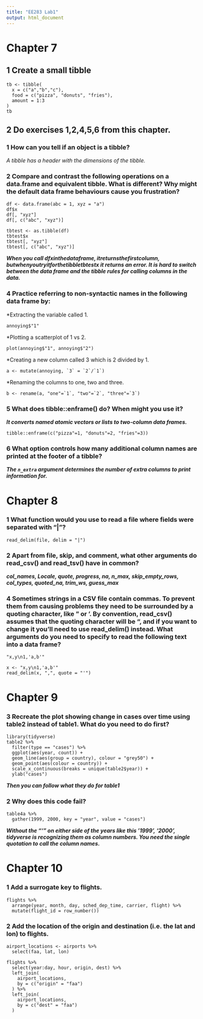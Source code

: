 ```yaml
---
title: "EE283 Lab1"
output: html_document
---
```


# Chapter 7
## 1 Create a small tibble

```
tb <- tibble(
  x = c("a","b","c"), 
  food = c("pizza", "donuts", "fries"), 
  amount = 1:3
)
tb
```

## 2 Do exercises 1,2,4,5,6 from this chapter. 
### 1 How can you tell if an object is a tibble? 
_A tibble has a header with the dimensions of the tibble._

### 2 Compare and contrast the following operations on a data.frame and equivalent tibble. What is different? Why might the default data frame behaviours cause you frustration?

```
df <- data.frame(abc = 1, xyz = "a")
df$x
df[, "xyz"]
df[, c("abc", "xyz")]
```

```
tbtest <- as.tibble(df)
tbtest$x
tbtest[, "xyz"]
tbtest[, c("abc", "xyz")]
```

***When you call df$x  in the data frame, it returns the first column, but when you try it for the tibble tbtest$x it returns an error. It is hard to switch between the data frame and the tibble rules for calling columns in the data.***

### 4 Practice referring to non-syntactic names in the following data frame by:
  *Extracting the variable called 1.
```
annoying$"1"
```

  *Plotting a scatterplot of 1 vs 2.

```
plot(annoying$"1", annoying$"2")
```

  *Creating a new column called 3 which is 2 divided by 1.

```
a <- mutate(annoying, `3` = `2`/`1`)
```

  *Renaming the columns to one, two and three.

```
b <- rename(a, "one"=`1`, "two"=`2`, "three"=`3`)
```
### 5 What does tibble::enframe() do? When might you use it?
***It converts named atomic vectors or lists to two-column data frames. ***

```
tibble::enframe(c("pizza"=1, "donuts"=2, "fries"=3))
```

### 6 What option controls how many additional column names are printed at the footer of a tibble?
***The `n_extra` argument determines the number of extra columns to print information for.***

# Chapter 8
### 1 What function would you use to read a file where fields were separated with “|”?

```
read_delim(file, delim = "|")
```

### 2 Apart from file, skip, and comment, what other arguments do read_csv() and read_tsv() have in common?
***col_names, Locale, quote, progress, na, n_max, skip_empty_rows, col_types, quoted_na, trim_ws, guess_max***

### 4 Sometimes strings in a CSV file contain commas. To prevent them from causing problems they need to be surrounded by a quoting character, like " or '. By convention, read_csv() assumes that the quoting character will be ", and if you want to change it you’ll need to use read_delim() instead. What arguments do you need to specify to read the following text into a data frame?

```
"x,y\n1,'a,b'"
```

```
x <- "x,y\n1,'a,b'"
read_delim(x, ",", quote = "'")
```

# Chapter 9
### 3 Recreate the plot showing change in cases over time using table2 instead of table1. What do you need to do first?

```
library(tidyverse)
table2 %>%
  filter(type == "cases") %>%
  ggplot(aes(year, count)) +
  geom_line(aes(group = country), colour = "grey50") +
  geom_point(aes(colour = country)) +
  scale_x_continuous(breaks = unique(table2$year)) +
  ylab("cases")

```
***Then you can follow what they do for table1***

### 2 Why does this code fail?

```
table4a %>% 
  gather(1999, 2000, key = "year", value = "cases")
```

***Without the "'" on either side of the years like this '1999', '2000', tidyverse is recognizing them as column numbers. You need the single quotation to call the column names.***

# Chapter 10
### 1 Add a surrogate key to flights.

```
flights %>%
  arrange(year, month, day, sched_dep_time, carrier, flight) %>%
  mutate(flight_id = row_number())
```

### 2 Add the location of the origin and destination (i.e. the lat and lon) to flights.

```
airport_locations <- airports %>%
  select(faa, lat, lon)

flights %>%
  select(year:day, hour, origin, dest) %>%
  left_join(
    airport_locations,
    by = c("origin" = "faa")
  ) %>%
  left_join(
    airport_locations,
    by = c("dest" = "faa")
  )
```



